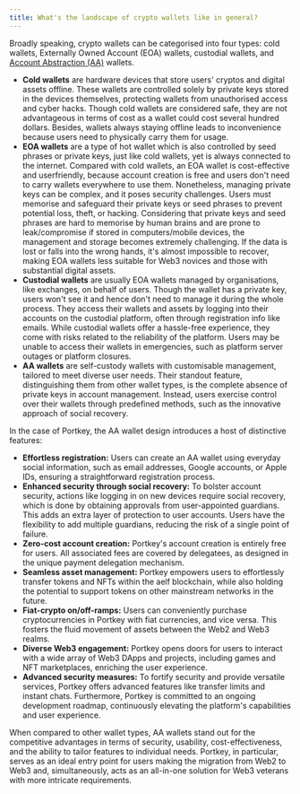 ```yaml
---
title: What's the landscape of crypto wallets like in general?
---
```


Broadly speaking, crypto wallets can be categorised into four types: cold wallets, Externally Owned Account (EOA) wallets, custodial wallets, and [Account Abstraction (AA)](/docs/What-is-Account-Abstraction-AA-wallet "") wallets.

* **Cold wallets** are hardware devices that store users' cryptos and digital assets offline. These wallets are controlled solely by private keys stored in the devices themselves, protecting wallets from unauthorised access and cyber hacks.
  Though cold wallets are considered safe, they are not advantageous in terms of cost as a wallet could cost several hundred dollars. Besides, wallets always staying offline leads to inconvenience because users need to physically carry them for usage.
* **EOA wallets** are a type of hot wallet which is also controlled by seed phrases or private keys, just like cold wallets, yet is always connected to the internet. Compared with cold wallets, an EOA wallet is cost-effective and userfriendly, because account creation is free and users don't need to carry wallets everywhere to use them.
  Nonetheless, managing private keys can be complex, and it poses security challenges. Users must memorise and safeguard their private keys or seed phrases to prevent potential loss, theft, or hacking. Considering that private keys and seed phrases are hard to memorise by human brains and are prone to leak/compromise if stored in computers/mobile devices, the management and storage becomes extremely challenging. If the data is lost or falls into the wrong hands, it's almost impossible to recover, making EOA wallets less suitable for Web3 novices and those with substantial digital assets.
* **Custodial wallets** are usually EOA wallets managed by organisations, like exchanges, on behalf of users. Though the wallet has a private key, users won't see it and hence don't need to manage it during the whole process. They access their wallets and assets by logging into their accounts on the custodial platform, often through registration info like emails.
  While custodial wallets offer a hassle-free experience, they come with risks related to the reliability of the platform. Users may be unable to access their wallets in emergencies, such as platform server outages or platform closures.
* **AA wallets** are self-custody wallets with customisable management, tailored to meet diverse user needs. Their standout feature, distinguishing them from other wallet types, is the complete absence of private keys in account management. Instead, users exercise control over their wallets through predefined methods, such as the innovative approach of social recovery.

In the case of Portkey, the AA wallet design introduces a host of distinctive features:

* **Effortless registration:** Users can create an AA wallet using everyday social information, such as email addresses, Google accounts, or Apple IDs, ensuring a straightforward registration process.
* **Enhanced security through social recovery:** To bolster account security, actions like logging in on new devices require social recovery, which is done by obtaining approvals from user-appointed guardians. This adds an extra layer of protection to user accounts. Users have the flexibility to add multiple guardians, reducing the risk of a single point of failure.
* **Zero-cost account creation:** Portkey's account creation is entirely free for users. All associated fees are covered by delegatees, as designed in the unique payment delegation mechanism.
* **Seamless asset management:** Portkey empowers users to effortlessly transfer tokens and NFTs within the aelf blockchain, while also holding the potential to support tokens on other mainstream networks in the future.
* **Fiat-crypto on/off-ramps:** Users can conveniently purchase cryptocurrencies in Portkey with fiat currencies, and vice versa. This fosters the fluid movement of assets between the Web2 and Web3 realms.
* **Diverse Web3 engagement:** Portkey opens doors for users to interact with a wide array of Web3 DApps and projects, including games and NFT marketplaces, enriching the user experience.
* **Advanced security measures:** To fortify security and provide versatile services, Portkey offers advanced features like transfer limits and instant chats. Furthermore, Portkey is committed to an ongoing development roadmap, continuously elevating the platform's capabilities and user experience.

When compared to other wallet types, AA wallets stand out for the competitive advantages in terms of security, usability, cost-effectiveness, and the ability to tailor features to individual needs. Portkey, in particular, serves as an ideal entry point for users making the migration from Web2 to Web3 and, simultaneously, acts as an all-in-one solution for Web3 veterans with more intricate requirements.
